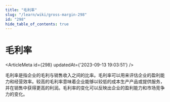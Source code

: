 ```yaml
---
title: "毛利率"
slug: "/learn/wiki/gross-margin-298"
id: "298"
hide_table_of_contents: true
---
```



# 毛利率

<ArticleMeta id={298} updatedAt={'2023-09-13 19:03:51'} />
<div className='border-solid border-b border-t-0 my-4 border-[var(--ifm-color-gray-300)]' />

毛利率是指企业的毛利与销售收入之间的比率。毛利率可以用来评估企业的盈利能力和经营效率。较高的毛利率意味着企业能够以较低的成本生产产品或提供服务，并在销售中获得更高的利润。毛利率的变化可以反映出企业的盈利能力和市场竞争力的变化。
